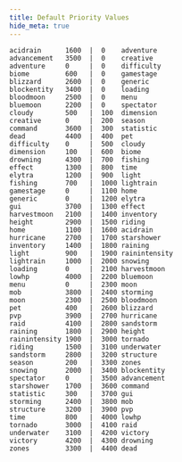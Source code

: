 ```yaml
---
title: Default Priority Values
hide_meta: true
---
```


```
acidrain      1600  |  0    adventure
advancement   3500  |  0    creative
adventure     0     |  0    difficulty
biome         600   |  0    gamestage
blizzard      2600  |  0    generic
blockentity   3400  |  0    loading
bloodmoon     2500  |  0    menu
bluemoon      2200  |  0    spectator
cloudy        500   |  100  dimension
creative      0     |  200  season
command       3600  |  300  statistic
dead          4400  |  400  pet
difficulty    0     |  500  cloudy
dimension     100   |  600  biome
drowning      4300  |  700  fishing
effect        1300  |  800  time
elytra        1200  |  900  light
fishing       700   |  1000 lightrain
gamestage     0     |  1100 home
generic       0     |  1200 elytra
gui           3700  |  1300 effect
harvestmoon   2100  |  1400 inventory
height        2900  |  1500 riding
home          1100  |  1600 acidrain
hurricane     2700  |  1700 starshower
inventory     1400  |  1800 raining
light         900   |  1900 rainintensity
lightrain     1000  |  2000 snowing
loading       0     |  2100 harvestmoon
lowhp         4000  |  2200 bluemoon
menu          0     |  2300 moon
mob           3800  |  2400 storming
moon          2300  |  2500 bloodmoon
pet           400   |  2600 blizzard
pvp           3900  |  2700 hurricane
raid          4100  |  2800 sandstorm
raining       1800  |  2900 height
rainintensity 1900  |  3000 tornado
riding        1500  |  3100 underwater
sandstorm     2800  |  3200 structure
season        200   |  3300 zones
snowing       2000  |  3400 blockentity
spectator     0     |  3500 advancement
starshower    1700  |  3600 command
statistic     300   |  3700 gui
storming      2400  |  3800 mob
structure     3200  |  3900 pvp
time          800   |  4000 lowhp
tornado       3000  |  4100 raid
underwater    3100  |  4200 victory
victory       4200  |  4300 drowning
zones         3300  |  4400 dead
```